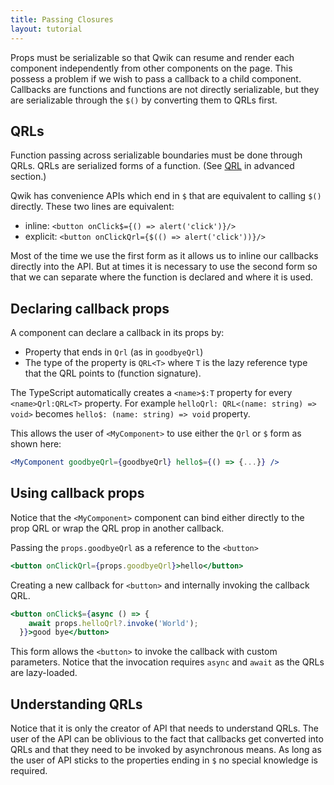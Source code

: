 ```yaml
---
title: Passing Closures
layout: tutorial
---
```


Props must be serializable so that Qwik can resume and render each component independently from other components on the page. This possess a problem if we wish to pass a callback to a child component. Callbacks are functions and functions are not directly serializable, but they are serializable through the `$()` by converting them to QRLs first. 

## QRLs

Function passing across serializable boundaries must be done through QRLs. QRLs are serialized forms of a function. (See [QRL](/docs/advanced/qrl) in advanced section.)

Qwik has convenience APIs which end in `$` that are equivalent to calling `$()` directly. These two lines are equivalent:
- inline: `<button onClick$={() => alert('click')}/>`
- explicit: `<button onClickQrl={$(() => alert('click'))}/>`

Most of the time we use the first form as it allows us to inline our callbacks directly into the API. But at times it is necessary to use the second form so that we can separate where the function is declared and where it is used.

## Declaring callback props

A component can declare a callback in its props by:
- Property that ends in `Qrl` (as in `goodbyeQrl`)
- The type of the property is `QRL<T>` where `T` is the lazy reference type that the QRL points to (function signature).

The TypeScript automatically creates a `<name>$:T` property for every `<name>Qrl:QRL<T>` property. For example `helloQrl: QRL<(name: string) => void>` becomes `hello$: (name: string) => void` property.

This allows the user of `<MyComponent>` to use either the `Qrl` or `$` form as shown here:
```jsx
<MyComponent goodbyeQrl={goodbyeQrl} hello$={() => {...}} />
```

## Using callback props

Notice that the `<MyComponent>` component can bind either directly to the prop QRL or wrap the QRL prop in another callback.

Passing the `props.goodbyeQrl` as a reference to the `<button>`
```jsx
<button onClickQrl={props.goodbyeQrl}>hello</button>
```

Creating a new callback for `<button>` and internally invoking the callback QRL.
```jsx
<button onClick$={async () => {
    await props.helloQrl?.invoke('World');
  }}>good bye</button>
```

This form allows the `<button>` to invoke the callback with custom parameters. Notice that the invocation requires `async` and `await` as the QRLs are lazy-loaded.

## Understanding QRLs

Notice that it is only the creator of API that needs to understand QRLs. The user of the API can be oblivious to the fact that callbacks get converted into QRLs and that they need to be invoked by asynchronous means. As long as the user of API sticks to the properties ending in `$` no special knowledge is required.
